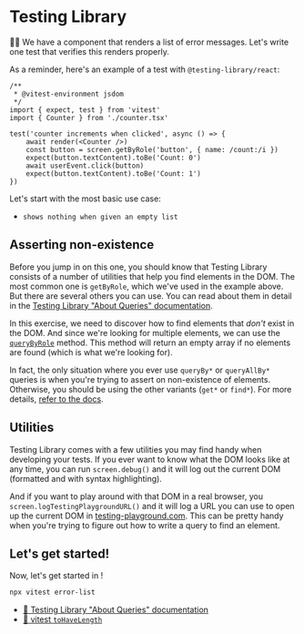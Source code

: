 # Testing Library

<EpicVideo url="https://www.epicweb.dev/workshops/web-application-testing/component-testing/error-list-component-with-react-testing-library" />

👨‍💼 We have a component that renders a list of error messages. Let's write
one test that verifies this renders properly.

As a reminder, here's an example of a test with `@testing-library/react`:

```tsx
/**
 * @vitest-environment jsdom
 */
import { expect, test } from 'vitest'
import { Counter } from './counter.tsx'

test('counter increments when clicked', async () => {
	await render(<Counter />)
	const button = screen.getByRole('button', { name: /count:/i })
	expect(button.textContent).toBe('Count: 0')
	await userEvent.click(button)
	expect(button.textContent).toBe('Count: 1')
})
```

Let's start with the most basic use case:

- `shows nothing when given an empty list`

## Asserting non-existence

Before you jump in on this one, you should know that Testing Library consists of
a number of utilities that help you find elements in the DOM. The most common
one is `getByRole`, which we've used in the example above. But there are several
others you can use. You can read about them in detail in the
[Testing Library "About Queries" documentation](https://testing-library.com/docs/queries/about).

In this exercise, we need to discover how to find elements that _don't_ exist in
the DOM. And since we're looking for multiple elements, we can use the
[`queryByRole`](https://testing-library.com/docs/queries/byrole) method. This
method will return an empty array if no elements are found (which is what we're
looking for).

In fact, the only situation where you ever use `queryBy*` or `queryAllBy*`
queries is when you're trying to assert on non-existence of elements. Otherwise,
you should be using the other variants (`get*` or `find*`). For more details,
[refer to the docs](https://testing-library.com/docs/queries/about).

## Utilities

Testing Library comes with a few utilities you may find handy when developing
your tests. If you ever want to know what the DOM looks like at any time, you
can run `screen.debug()` and it will log out the current DOM (formatted and with
syntax highlighting).

And if you want to play around with that DOM in a real browser, you
`screen.logTestingPlaygroundURL()` and it will log a URL you can use to open up
the current DOM in [testing-playground.com](https://testing-playground.com).
This can be pretty handy when you're trying to figure out how to write a query
to find an element.

## Let's get started!

Now, let's get started in <InlineFile file="app/components/forms.error-list.test.tsx" />!

```sh nonumber
npx vitest error-list
```

- [📜 Testing Library "About Queries" documentation](https://testing-library.com/docs/queries/about)
- [📜 vitest `toHaveLength`]()
